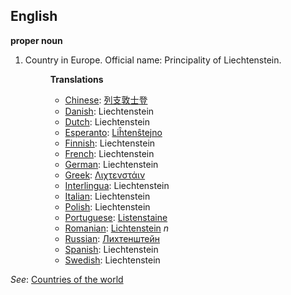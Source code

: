 ==English==

'''proper noun'''

# Country in Europe. Official name: Principality of Liechtenstein.
#:'''Translations'''
#:*[[Chinese]]: [[列支敦士登]]
#:*[[Danish]]: Liechtenstein
#:*[[Dutch]]: Liechtenstein
#:*[[Esperanto]]: [[Liĥtenŝtejno]]
#:*[[Finnish]]: Liechtenstein
#:*[[French]]: Liechtenstein
#:*[[German]]: Liechtenstein
#:*[[Greek]]: [[Λιχτενστάιν]]
#:*[[Interlingua]]: Liechtenstein
#:*[[Italian]]: Liechtenstein
#:*[[Polish]]: Liechtenstein
#:*[[Portuguese]]: [[Listenstaine]]
#:*[[Romanian]]: [[Lichtenstein]] ''n''
#:*[[Russian]]: [[Лихтенштейн]]
#:*[[Spanish]]: Liechtenstein
#:*[[Swedish]]: Liechtenstein

''See'': [[Countries of the world]]